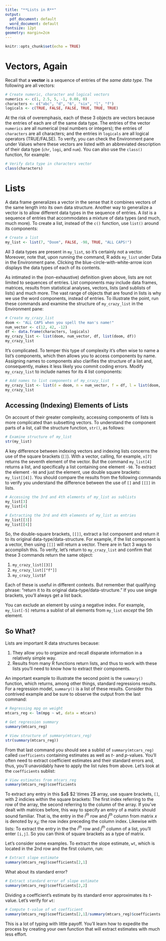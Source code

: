 ```yaml
---
title: "**Lists in R**"
output:
  pdf_document: default
  word_document: default
fontsize: 12pt
geometry: margin=2cm
---
```


```r
knitr::opts_chunk$set(echo = TRUE)
```

# Vectors, Again

Recall that a **vector** is a sequence of entries of the *same data type*. The following are all vectors:

```r
# Create numeric, character and logical vectors 
numerics <- c(1, 2.5, 5, -1, 0.08, 0)
characters <- c("abc", "d", "6", "six", "l", "f")
logicals <- c(TRUE, FALSE, FALSE, TRUE, TRUE, TRUE)
```

At the risk of overemphasis, each of these 3 objects are vectors because the entries of each are of the same data type. The entries of the vector `numerics` are all numerical (real numbers or integers); the entries of `characters` are all characters; and the entries in `logicals` are all logical operators (TRUE/FALSE). To verify, you can check the Environment pane under Values where these vectors are listed with an abbreviated description of their data type (`chr`, `logi`, and `num`). You can also use the `class()` function, for example:

```r
# Verify data type in characters vector 
class(characters)
```

# Lists

A data frame generalizes a vector in the sense that it combines vectors of the same length into its own data structure. Another way to generalize a vector is to allow different data types in the sequence of entries. A *list* is a sequence of entries that accommodates a mixture of data types (and much, much more). To create a list, instead of the `c()` function, use `list()` around its components:

```r
# Create a list 
my_list <- list(7, "Doom", FALSE, -98, TRUE, "ALL CAPS!")
```

All 3 data types are present in `my_list`, so it's certainly not a vector. Moreover, note that, upon running the command, R adds `my_list` under Data in the Environment pane. Clicking the blue-circle-with-white-arrow icon displays the data types of each of its contents.

As intimated in the (non-exhaustive) definition given above, lists are not limited to sequences of entries. List components may include data frames, matrices, results from statistical analyses, vectors, lists (and sublists of lists) and much more. The vast range of objects that are found in lists is why we use the word components, instead of entries. To illustrate the point, run these commands and examine the structure of `my_crazy_list` in the Environment pane:

```r
# Create my_crazy_list
doom <- "ALL CAPS when you spell the man's name!"
num_vector <- c(12, 42, -12)
df <- data.frame(characters, logicals)
my_crazy_list <- list(doom, num_vector, df, list(doom, df))
my_crazy_list
```

It's complicated. To temper this type of complexity it's often wise to name a list's components, which then allows you to access components by name. Assigning names to components also clarifies the structure of a list and, consequently, makes it less likely you commit coding errors. Modify `my_crazy_list` to include names for its 4 list components:

```r
# Add names to list components of my_crazy_list 
my_crazy_list <- list(d = doom, n = num_vector, f = df, l = list(doom, df))
my_crazy_list
```

## Accessing (Indexing) Elements of Lists

On account of their greater complexity, accessing components of lists is more complicated than subsetting vectors. To understand the component parts of a list, call the structure function, `str()`, as follows:

```r
# Examine structure of my_list 
str(my_list)
```

A key difference between indexing vectors and indexing lists concerns the use of the square brackets (`[]`). With a vector, calling, for example, `x[7]` returns the seventh element of the vector. But the command `my_list[4]` returns a list, and specifically a list containing one element `-98`. To extract the element `-98` and just the element, use double square brackets: `my_list[[4]]`. You should compare the results from the following commands to verify you understand the difference between the use of `[]` and `[[]]` in lists.

```r
# Accessing the 3rd and 4th elements of my_list as sublists
my_list[3]
my_list[4]
```

```r
# Extracting the 3rd and 4th elements of my_list as entries
my_list[[3]]
my_list[[4]]
```

So, the double-square brackets, `[[]]`, extract a list component and return it to its original data-type/data-structure. For example, if the list component is a vector, then using `[[]]` will return a vector. There are in fact 3 ways to accomplish this. To verify, let's return to `my_crazy_list` and confirm that these 3 commands return the same object:

1.  `my_crazy_list[[3]]`
2.  `my_crazy_list[["f"]]`
3.  `my_crazy_list$f`

Each of these is useful in different contexts. But remember that qualifying phrase: "return it to its original data-type/data-structure." If you use single brackets, you'll always get a list back.

You can exclude an element by using a negative index. For example, `my_list[-5]` returns a sublist of all elements from `my_list` *except* the 5th element.

## So What?

Lists are important R data structures because:

1.  They allow you to organize and recall disparate information in a relatively simple way.
2.  Results from many R functions return lists, and thus to work with these lists you'll need to know how to extract their components.

An important example to illustrate the second point is the `summary()` function, which returns, among other things, standard regressions results. For a regression model, `summary()` is a list of these results. Consider this contrived example and be sure to observe the output from the last command:

```r
# Regressing mpg on weight 
mtcars_reg <- lm(mpg ~ wt, data = mtcars)

# Get regression summary
summary(mtcars_reg)

# View structure of summary(mtcars_reg)
str(summary(mtcars_reg))
```

From that last command you should see a sublist of `summary(mtcars_reg)` called `coefficients` containing estimates as well as $t$- and $p$-values. You'll often need to extract coefficient estimates and their standard errors and, thus, you'll unavoidably have to apply the list rules from above. Let's look at the `coefficients` sublist:

```r
# View estimates from mtcars_reg
summary(mtcars_reg)$coefficients
```

To extract any entry in this \$a\$ \$2 \\times 2\$ array, use square brackets, `[]`, with 2 indicies within the square brackets: The first index referring to the row of the array, the second referring to the column of the array. If you've dealt with matrices before, this way to specify an entry of a matrix should sound familiar. That is, the entry in the $i^{th}$ row and $j^{th}$ column from matrix $x$ is denoted by $x_{ij}$; the row index preceding the column index. Likewise with lists: To extract the entry in the the $i^{th}$ row and $j^{th}$ column of a list, you'll enter `[i,j]`. So you can think of square brackets as a type of matrix.

Let's consider some examples. To extract the slope estimate, `wt`, which is located in the 2nd row and the first column, run:

```r
# Extract slope estimate
summary(mtcars_reg)$coefficients[2,1]
```

What about its standard error?

```r
# Extract standard error of slope estimate
summary(mtcars_reg)$coefficients[2,2]
```

Dividing a coefficient's estimate by its standard error approximates its $t$-value. Let's verify for `wt`:

```r
# Compute t-value of wt coefficient
summary(mtcars_reg)$coefficients[2,1]/summary(mtcars_reg)$coefficients[2,2]
```

This is a lot of typing with little payoff. You'll learn how to expedite the process by creating your own function that will extract estimates with much less effort.
